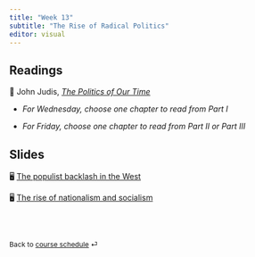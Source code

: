 ```yaml
---
title: "Week 13"
subtitle: "The Rise of Radical Politics"
editor: visual
---
```


## Readings

📖 John Judis, [*The Politics of Our Time*](https://www-jstor-org.proxygw.wrlc.org/stable/j.ctv2dzzqsn)

-   *For Wednesday, choose one chapter to read from Part I*

-   *For Friday, choose one chapter to read from Part II or Part III*

## Slides

🖥️ [The populist backlash in the West](/slides/lecture-13.1.html)

🖥️ [The rise of nationalism and socialism](/slides/lecture-13.2.html)

<br><br>

::: {style="font-size: 0.875em;"}
Back to [course schedule](/ "Course schedule") ⏎
:::
